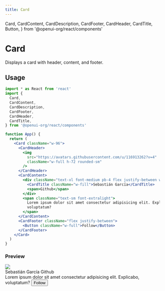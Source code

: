 ```yaml
---
title: Card
---
```


  Card,
  CardContent,
  CardDescription,
  CardFooter,
  CardHeader,
  CardTitle,
  Button,
} from '@openui-org/react/components'

# Card

Displays a card with header, content, and footer.

## Usage

```jsx
import * as React from 'react'
import {
  Card,
  CardContent,
  CardDescription,
  CardFooter,
  CardHeader,
  CardTitle,
} from '@openui-org/react/components'

function App() {
  return (
    <Card className="w-96">
      <CardHeader>
        <img
          src="https://avatars.githubusercontent.com/u/116913262?v=4"
          className="w-full h-72 rounded-sm"
        />
      </CardHeader>
      <CardContent>
        <div className="text-xl font-medium pb-4 flex justify-between w-full">
          <CardTitle className="w-fill">Sebastián García</CardTitle>
          <span>Github</span>
        </div>
        <span className="text-sm font-extralight">
          Lorem ipsum dolor sit amet consectetur adipisicing elit. Explicabo,
          voluptatum?
        </span>
      </CardContent>
      <CardFooter className="flex justify-between">
        <Button className="w-full">Follow</Button>
      </CardFooter>
    </Card>
  )
}
```

### Preview

<Preview>
  <Card className="w-96">
    <CardHeader>
      <img
        src="https://avatars.githubusercontent.com/u/116913262?v=4"
        className="w-full h-72 rounded-sm"
      />
    </CardHeader>
    <CardContent>
      <div className="text-xl font-medium pb-4 flex justify-between w-full">
        <CardTitle className="w-fill">Sebastián García</CardTitle>
        <span>Github</span>
      </div>
      <span className="text-sm font-extralight">
        Lorem ipsum dolor sit amet consectetur adipisicing elit. Explicabo,
        voluptatum?
      </span>
    </CardContent>
    <CardFooter className="flex justify-between">
      <Button className="w-full">Follow</Button>
    </CardFooter>
  </Card>
</Preview>
